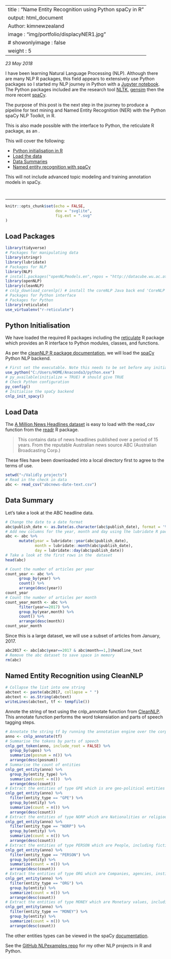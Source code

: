 
---
title : "Name Entity Recognition using Python spaCy in R"
output: html_document
Author: kimnewzealand
image : "img/portfolio/displacyNER1.jpg"
# showonlyimage : false
weight : 5
---


*23 May 2018*

I have been learning Natural Language Processing (NLP). Although there are many NLP R packages, this field appears to extensively use Python packages so I started my NLP journey in Python with a [Jupyter notebook](https://github.com/kimnewzealand/NLPexampleprojects/blob/master/Basic%2BText%2BMining%2BNLP%2BABC%2Bexample.ipynb).  The Python packages included are the research tool [NLTK](https://www.nltk.org/), [gensim](https://radimrehurek.com/gensim/) then the more recent [spaCy](https://spacy.io/).

The purpose of this post is the next step in the journey to produce a pipeline for text mining and Named Entity Recognition (NER) with the Python spaCy NLP Toolkit, in R. 

This is also made possible with the interface to Python, the reticulate R package, as an .

This will cover the following:

+ [Python initialisation in R](#python-initialisation)
+ [Load the data](#load-data)
+ [Data Summaries](#data-summary)
+ [Named entity recognition with spaCy](#named-entity-recognition-using-cleannlp)


This will not include advanced topic modeling and training annotation models in spaCy.

<br><hr>

```r
knitr::opts_chunk$set(echo = FALSE,  
                      dev = "svglite",
                      fig.ext = ".svg"
)
```

## Load Packages

```r
library(tidyverse)
# Packages for manipulating data
library(stringr)
library(lubridate)
# Packages for NLP
library(NLP)
# install.packages("openNLPmodels.en",repos = "http://datacube.wu.ac.at/", type = "source")
library(openNLP)
library(cleanNLP)
# cnlp_download_corenlp() # install the coreNLP Java back end 'CoreNLP' <http://stanfordnlp.github.io/CoreNLP/>
# Packages for Python interface
# Packages for Python
library(reticulate)
use_virtualenv("r-reticulate")
```

## Python Initialisation

We have loaded the required R packages including the [reticulate](https://rstudio.github.io/reticulate/articles/introduction.html) R package which provides an R interface to Python modules, classes, and functions.

As per the [cleanNLP R package documentation](https://cran.r-project.org/web/packages/cleanNLP/cleanNLP.pdf), we will load the [spaCy](https://spacy.io/) Python NLP backend.

```r
# First set the executable. Note this needs to be set before any initialising
use_python("C:/Users/HOME/Anaconda3/python.exe") 
# py_available(initialize = TRUE) # should give TRUE
# Check Python configuration
py_config()
# Initialise the spaCy backend
cnlp_init_spacy()
```


## Load Data

The [A Million News Headlines dataset](https://www.kaggle.com/therohk/million-headlines/data) is easy to load with the read_csv function from the [readr](https://cran.r-project.org/web/packages/readr/index.html) R package.

> This contains data of news headlines published over a period of 15 years. From the reputable Australian news source ABC (Australian Broadcasting Corp.) 

These files have been downloaded into a local directory first to agree to the terms of use.

```r
setwd("~/Validly projects")
# Read in the check in data
abc <- read_csv("abcnews-date-text.csv")
```


## Data Summary

Let's take a look at the ABC headline data.

```r
# Change the date to a date format
abc$publish_date <- as.Date(as.character(abc$publish_date), format = '%Y%m%d')
# Add new columns for the year, month and day using the lubridate R package
abc <- abc %>%  
      mutate(year = lubridate::year(abc$publish_date),
             month = lubridate::month(abc$publish_date),
             day = lubridate::day(abc$publish_date))
# Take a look at the first rows in the  dataset
head(abc)
```

```r
# Count the number of articles per year
count_year <- abc %>% 
      group_by(year) %>% 
      count() %>% 
      arrange(desc(year))
count_year
# Count the number of articles per month
count_year_month <- abc %>% 
      filter(year==2017) %>% 
      group_by(year,month) %>% 
      count() %>% 
      arrange(desc(month))
count_year_month
```


Since this is a large dataset, we will use a subset of articles from January, 2017. 
```r
abc2017 <- abc[abc$year==2017 & abc$month==1,]$headline_text
# Remove the abc dataset to save space in memory
rm(abc)
```  


## Named Entity Recognition using CleanNLP

```r
# Collapse the list into one string
abctext <- paste(abc2017, collapse = " ")
abctext <- as.String(abctext)
writeLines(abctext, tf <- tempfile())
```

Annote the string of text using the cnlp_annotate function from [CleanNLP](https://cran.r-project.org/web/packages/cleanNLP/index.html). This annotate function performs the word tokensiation and parts of speech tagging steps.

```r
# Annotate the string tf by running the annotation engine over the corpus of text
anno <- cnlp_annotate(tf)
# Summarise the tokens by parts of speech
cnlp_get_token(anno, include_root = FALSE) %>%
  group_by(upos) %>%
  summarize(posnum = n()) %>%
  arrange(desc(posnum)) 
# Summarise the count of entities
cnlp_get_entity(anno) %>%
  group_by(entity_type) %>%
  summarize(count = n())  %>%
  arrange(desc(count)) 
# Extract the entities of type GPE which is are geo-political entities such as city, state/province, and country
cnlp_get_entity(anno) %>%
  filter(entity_type == "GPE") %>%
  group_by(entity) %>%
  summarize(count = n()) %>%
  arrange(desc(count)) 
# Extract the entities of type NORP which are Nationalities or religious or political groups.
cnlp_get_entity(anno) %>%
  filter(entity_type == "NORP") %>%
  group_by(entity) %>%
  summarize(count = n()) %>%
  arrange(desc(count))
# Extract the entities of type PERSON which are People, including fictional.
cnlp_get_entity(anno) %>%
  filter(entity_type == "PERSON") %>%
  group_by(entity) %>%
  summarize(count = n()) %>%
  arrange(desc(count))
# Extract the entities of type ORG which are Companies, agencies, institutions, etc.
cnlp_get_entity(anno) %>%
  filter(entity_type == "ORG") %>%
  group_by(entity) %>%
  summarize(count = n()) %>%
  arrange(desc(count))
# Extract the entities of type MONEY which are Monetary values, including unit.
cnlp_get_entity(anno) %>%
  filter(entity_type == "MONEY") %>%
  group_by(entity) %>%
  summarize(count = n()) %>%
  arrange(desc(count))
```


The other entities types can be viewed in the spaCy [documentation](https://spacy.io/usage/linguistic-features#section-named-entities).


See the [GitHub NLPexamples repo](https://github.com/kimnewzealand/NLPexampleprojects) for my other NLP projects in R and Python.

